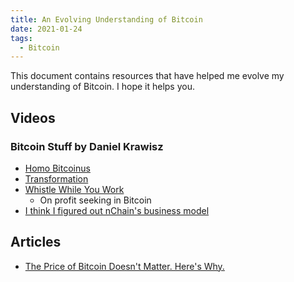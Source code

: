 ```yaml
---
title: An Evolving Understanding of Bitcoin
date: 2021-01-24
tags:
  - Bitcoin
---
```


This document contains resources that have helped me evolve my understanding of Bitcoin. I hope it helps you.

## Videos

### Bitcoin Stuff by Daniel Krawisz

- [Homo Bitcoinus](https://streamanity.com/video/3KN9cDyTN6eox6)
- [Transformation](https://www.youtube.com/watch?v=aEPke7XTMDk)
- [Whistle While You Work](https://www.youtube.com/watch?v=PVGMUeu9ZEA)
    - On profit seeking in Bitcoin
- [I think I figured out nChain's business model](https://www.youtube.com/watch?v=2765PgtHkVk)

## Articles

- [The Price of Bitcoin Doesn't Matter. Here's Why.](https://medium.com/@beautyon_/the-price-of-bitcoin-doesnt-matter-here-s-why-defcdaf16470)

